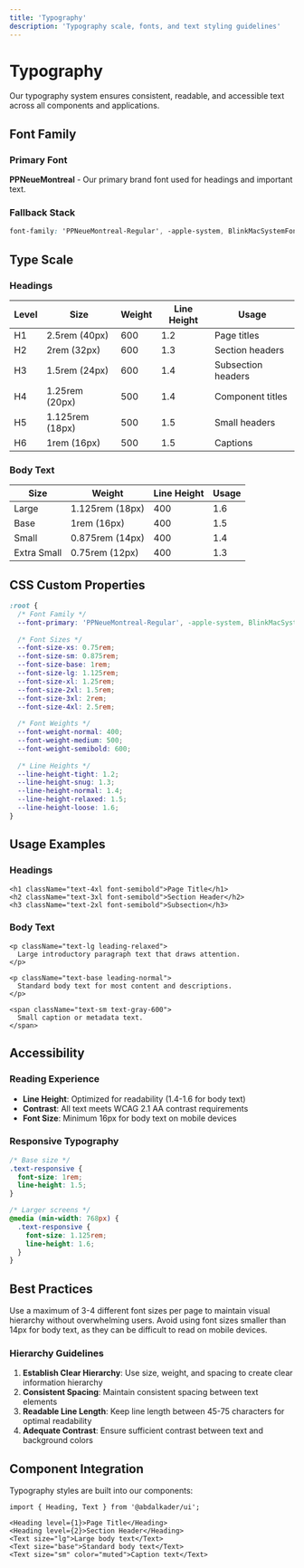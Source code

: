 ```yaml
---
title: 'Typography'
description: 'Typography scale, fonts, and text styling guidelines'
---
```


# Typography

Our typography system ensures consistent, readable, and accessible text across all components and applications.

## Font Family

### Primary Font
**PPNeueMontreal** - Our primary brand font used for headings and important text.

### Fallback Stack
```css
font-family: 'PPNeueMontreal-Regular', -apple-system, BlinkMacSystemFont, 'Segoe UI', 'Roboto', 'Oxygen', 'Ubuntu', 'Cantarell', sans-serif;
```

## Type Scale

### Headings

| Level | Size | Weight | Line Height | Usage |
|-------|------|--------|-------------|-------|
| H1 | 2.5rem (40px) | 600 | 1.2 | Page titles |
| H2 | 2rem (32px) | 600 | 1.3 | Section headers |
| H3 | 1.5rem (24px) | 600 | 1.4 | Subsection headers |
| H4 | 1.25rem (20px) | 500 | 1.4 | Component titles |
| H5 | 1.125rem (18px) | 500 | 1.5 | Small headers |
| H6 | 1rem (16px) | 500 | 1.5 | Captions |

### Body Text

| Size | Weight | Line Height | Usage |
|------|--------|-------------|-------|
| Large | 1.125rem (18px) | 400 | 1.6 | Hero text, introductions |
| Base | 1rem (16px) | 400 | 1.5 | Body text, paragraphs |
| Small | 0.875rem (14px) | 400 | 1.4 | Captions, metadata |
| Extra Small | 0.75rem (12px) | 400 | 1.3 | Fine print, labels |

## CSS Custom Properties

```css
:root {
  /* Font Family */
  --font-primary: 'PPNeueMontreal-Regular', -apple-system, BlinkMacSystemFont, sans-serif;
  
  /* Font Sizes */
  --font-size-xs: 0.75rem;
  --font-size-sm: 0.875rem;
  --font-size-base: 1rem;
  --font-size-lg: 1.125rem;
  --font-size-xl: 1.25rem;
  --font-size-2xl: 1.5rem;
  --font-size-3xl: 2rem;
  --font-size-4xl: 2.5rem;
  
  /* Font Weights */
  --font-weight-normal: 400;
  --font-weight-medium: 500;
  --font-weight-semibold: 600;
  
  /* Line Heights */
  --line-height-tight: 1.2;
  --line-height-snug: 1.3;
  --line-height-normal: 1.4;
  --line-height-relaxed: 1.5;
  --line-height-loose: 1.6;
}
```

## Usage Examples

### Headings
```tsx
<h1 className="text-4xl font-semibold">Page Title</h1>
<h2 className="text-3xl font-semibold">Section Header</h2>
<h3 className="text-2xl font-semibold">Subsection</h3>
```

### Body Text
```tsx
<p className="text-lg leading-relaxed">
  Large introductory paragraph text that draws attention.
</p>

<p className="text-base leading-normal">
  Standard body text for most content and descriptions.
</p>

<span className="text-sm text-gray-600">
  Small caption or metadata text.
</span>
```

## Accessibility

### Reading Experience
- **Line Height**: Optimized for readability (1.4-1.6 for body text)
- **Contrast**: All text meets WCAG 2.1 AA contrast requirements
- **Font Size**: Minimum 16px for body text on mobile devices

### Responsive Typography
```css
/* Base size */
.text-responsive {
  font-size: 1rem;
  line-height: 1.5;
}

/* Larger screens */
@media (min-width: 768px) {
  .text-responsive {
    font-size: 1.125rem;
    line-height: 1.6;
  }
}
```

## Best Practices

<Tip>
Use a maximum of 3-4 different font sizes per page to maintain visual hierarchy without overwhelming users.
</Tip>

<Warning>
Avoid using font sizes smaller than 14px for body text, as they can be difficult to read on mobile devices.
</Warning>

### Hierarchy Guidelines
1. **Establish Clear Hierarchy**: Use size, weight, and spacing to create clear information hierarchy
2. **Consistent Spacing**: Maintain consistent spacing between text elements
3. **Readable Line Length**: Keep line length between 45-75 characters for optimal readability
4. **Adequate Contrast**: Ensure sufficient contrast between text and background colors

## Component Integration

Typography styles are built into our components:

```tsx
import { Heading, Text } from '@abdalkader/ui';

<Heading level={1}>Page Title</Heading>
<Heading level={2}>Section Header</Heading>
<Text size="lg">Large body text</Text>
<Text size="base">Standard body text</Text>
<Text size="sm" color="muted">Caption text</Text>
```